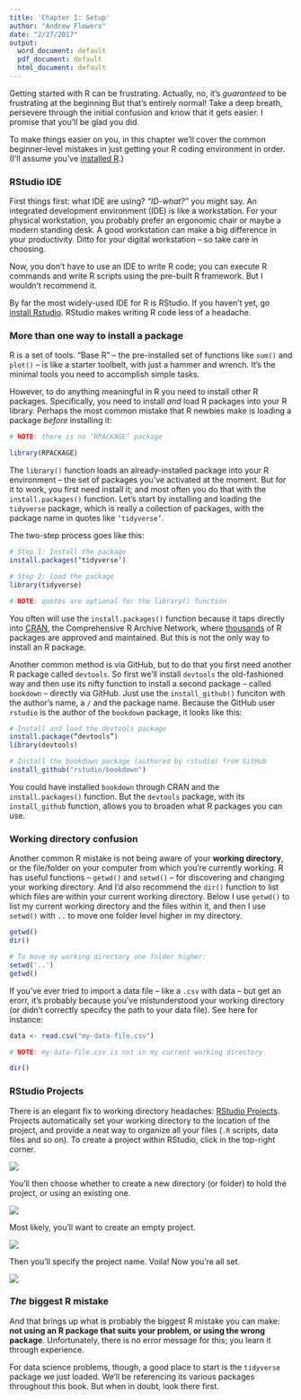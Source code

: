 ```yaml
---
title: 'Chapter 1: Setup'
author: "Andrew Flowers"
date: "2/27/2017"
output:
  word_document: default
  pdf_document: default
  html_document: default
---
```

Getting started with R can be frustrating. Actually, no, it’s _guaranteed_ to be frustrating at the beginning But that’s entirely normal! Take a deep breath, persevere through the initial confusion and know that it gets easier. I promise that you’ll be glad you did.

To make things easier on you, in this chapter we’ll cover the common beginner-level mistakes in just getting your R coding environment in order. (I’ll assume you’ve [installed R](https://cran.r-project.org/mirrors.html).)


### RStudio IDE

First things first: what IDE are using? _“ID-what?”_  you might say. An integrated development environment (IDE) is like a workstation. For your physical workstation, you probably prefer an ergonomic chair or maybe a modern standing desk. A good workstation can make a big difference in your productivity. Ditto for your digital workstation -- so take care in choosing. 

Now, you don’t have to use an IDE to write R code; you can execute R commands and write R scripts using the pre-built R framework. But I wouldn’t recommend it.

By far the most widely-used IDE for R is RStudio. If you haven’t yet, go [install Rstudio](https://www.rstudio.com/products/rstudio/download/). RStudio makes writing R code less of a headache.

### More than one way to install a package

R is a set of tools. “Base R” -- the pre-installed set of functions like `sum()` and `plot()` -- is like a starter toolbelt, with just a hammer and wrench. It’s the minimal tools you need to accomplish simple tasks. 

However, to do anything meaningful in R you need to install other R packages. Specifically, you need to install _and_ load R packages into your R library. Perhaps the most common mistake that R newbies make is loading a package _before_ installing it:

```r
# NOTE: there is no ‘RPACKAGE’ package

library(RPACKAGE)  


```

The `library()` function loads an already-installed package into your R environment -- the set of packages you’ve activated at the moment. But for it to work, you first need install it; and most often you do that with the `install.packages()` function. Let’s start by installing and loading the `tidyverse` package, which is really a collection of packages, with the package name in quotes like `’tidyverse’`. 

The two-step process goes like this:

```r
# Step 1: Install the package
install.packages(‘tidyverse’)

# Step 2: load the package
library(tidyverse) 

# NOTE: quotes are optional for the library() function
```

You often will use the `install.packages()` function because it taps directly into [CRAN](https://cran.r-project.org/), the Comprehensive R Archive Network, where [thousands](https://cran.r-project.org/web/packages/available_packages_by_name.html) of R packages are approved and maintained. But this is not the only way to install an R package. 

Another common method is via GitHub, but to do that you first need another R package called `devtools`. So first we’ll install `devtools` the old-fashioned way and then use its nifty function to install a second package -- called `bookdown` -- directly via GitHub. Just use the `install_github()` funciton with the author's name, a `/` and the package name. Because the GitHub user `rstudio` is the author of the `bookdown` package, it looks like this:

```r
# Install and load the devtools package
install.package(“devtools”)
library(devtools)

# Install the bookdown package (authored by rstudio) from GitHub
install_github("rstudio/bookdown") 
```

You could have installed `bookdown` through CRAN and the `install.packages()` function. But the `devtools` package, with its `install_github` function, allows you to broaden what R packages you can use. 

### Working directory confusion

Another common R mistake is not being aware of your **working directory**, or the file/folder on your computer from which you’re currently working. R has useful functions -- `getwd()` and `setwd()` -- for discovering and changing your working directory. And I’d also recommend the `dir()` function to list which files are within your current working directory. Below I use `getwd()` to list my current working directory and the files within it, and then I use `setwd()` with `..` to move one folder level higher in my directory.

```r
getwd()
dir()

# To move my working directory one folder higher:
setwd('..')
getwd()
```

If you've ever tried to import a data file -- like a `.csv` with data -- but get an erorr, it's probably because you've mistunderstood your working directory (or didn't correctly specifcy the path to your data file). See here for instance:

```r
data <- read.csv("my-data-file.csv")

# NOTE: my-data-file.csv is not in my current working directory

dir()
```

### RStudio Projects

There is an elegant fix to working directory headaches: [RStudio Projects](https://support.rstudio.com/hc/en-us/articles/200526207-Using-Projects). Projects automatically set your working directory to the location of the project, and provide a neat way to organize all your files (`.R` scripts, data files and so on). To create a project within RStudio, click in the top-right corner. 

![](assets/rstudio-projects-1.png)

You'll then choose whether to create a new directory (or folder) to hold the project, or using an existing one.

![](assets/rstudio-projects-2.png)

Most likely, you'll want to create an empty project.

![](assets/rstudio-projects-3.png)

Then you'll specify the project name. Voila! Now you're all set.

![](assets/rstudio-projects-4.png)

### _The_ biggest R mistake

And that brings up what is probably the biggest R mistake you can make: **not using an R package that suits your problem, or using the wrong package**. Unfortunately, there is no error message for this; you learn it through experience. 

For data science problems, though, a good place to start is the `tidyverse` package we just loaded. We’ll be referencing its various packages throughout this book. But when in doubt, look there first.